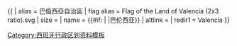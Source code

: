 {{ {{{1<noinclude>|country showdata</noinclude>}}}
| alias = 巴倫西亞自治區
| flag alias = Flag of the Land of Valencia (2x3 ratio).svg
| size = {{{size|}}}
| name = {{#if: {{{name|}}} | {{{name|}}} |巴伦西亚}}
| altlink = {{{altlink|}}}
<noinclude>
| redir1 = Valencia
</noinclude>
}}<noinclude>
[[Category:西班牙行政区划资料模板]]
</noinclude>